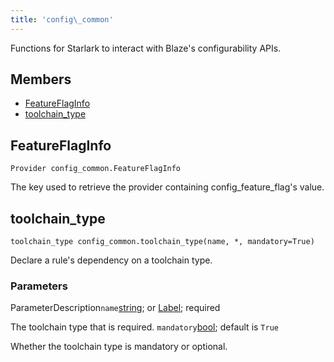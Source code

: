 ```yaml
---
title: 'config\_common'
---
```




Functions for Starlark to interact with Blaze's configurability APIs.

## Members

- [FeatureFlagInfo](#FeatureFlagInfo)
- [toolchain\_type](#toolchain-type)

## FeatureFlagInfo

```
Provider config_common.FeatureFlagInfo
```

 The key used to retrieve the provider containing config\_feature\_flag's value.



## toolchain\_type

```
toolchain_type config_common.toolchain_type(name, *, mandatory=True)
```

 Declare a rule's dependency on a toolchain type.


### Parameters

ParameterDescription`name`[string](../core/string.html); or [Label](../builtins/Label.html);
 required

 The toolchain type that is required.
 `mandatory`[bool](../core/bool.html);
 default is `True`

 Whether the toolchain type is mandatory or optional.
